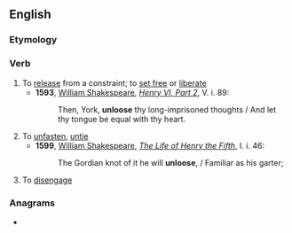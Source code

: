 ==English==

===Etymology===
{{prefix|un|loose|lang=en}}

===Verb===
{{en-verb|unloos}}

# To [[release]] from a constraint; to [[set free]] or [[liberate]]
#* '''1593''', [[w: William Shakespeare|William Shakespeare]], ''[[s: The Second Part of King Henry the Sixth|Henry VI, Part 2]]'', V. i. 89:
#*: Then, York, '''unloose''' thy long-imprisoned thoughts / And let thy tongue be equal with thy heart.
# To [[unfasten]], [[untie]]
#* '''1599''', [[w: William Shakespeare|William Shakespeare]], ''[[s: The Life of Henry the Fifth|The Life of Henry the Fifth]]'', I. i. 46:
#*: The Gordian knot of it he will '''unloose''', / Familiar as his garter;
# To [[disengage]]

===Anagrams===
* {{l|en|neo soul}}